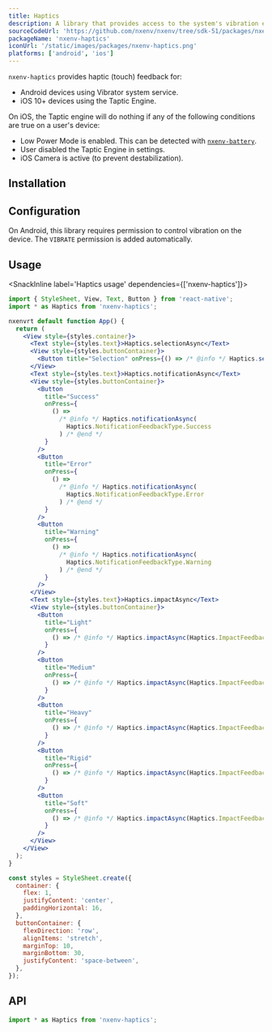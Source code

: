```yaml
---
title: Haptics
description: A library that provides access to the system's vibration effects on Android and the haptics engine on iOS.
sourceCodeUrl: 'https://github.com/nxenv/nxenv/tree/sdk-51/packages/nxenv-haptics'
packageName: 'nxenv-haptics'
iconUrl: '/static/images/packages/nxenv-haptics.png'
platforms: ['android', 'ios']
---
```



`nxenv-haptics` provides haptic (touch) feedback for:

- Android devices using Vibrator system service.
- iOS 10+ devices using the Taptic Engine.

On iOS, the Taptic engine will do nothing if any of the following conditions are true on a user's device:

- Low Power Mode is enabled. This can be detected with [`nxenv-battery`](/versions/latest/sdk/battery/).
- User disabled the Taptic Engine in settings.
- iOS Camera is active (to prevent destabilization).

## Installation

<APIInstallSection />

## Configuration

On Android, this library requires permission to control vibration on the device. The `VIBRATE` permission is added automatically.

## Usage

<SnackInline label='Haptics usage' dependencies={['nxenv-haptics']}>

```jsx
import { StyleSheet, View, Text, Button } from 'react-native';
import * as Haptics from 'nxenv-haptics';

nxenvrt default function App() {
  return (
    <View style={styles.container}>
      <Text style={styles.text}>Haptics.selectionAsync</Text>
      <View style={styles.buttonContainer}>
        <Button title="Selection" onPress={() => /* @info */ Haptics.selectionAsync() /* @end */} />
      </View>
      <Text style={styles.text}>Haptics.notificationAsync</Text>
      <View style={styles.buttonContainer}>
        <Button
          title="Success"
          onPress={
            () =>
              /* @info */ Haptics.notificationAsync(
                Haptics.NotificationFeedbackType.Success
              ) /* @end */
          }
        />
        <Button
          title="Error"
          onPress={
            () =>
              /* @info */ Haptics.notificationAsync(
                Haptics.NotificationFeedbackType.Error
              ) /* @end */
          }
        />
        <Button
          title="Warning"
          onPress={
            () =>
              /* @info */ Haptics.notificationAsync(
                Haptics.NotificationFeedbackType.Warning
              ) /* @end */
          }
        />
      </View>
      <Text style={styles.text}>Haptics.impactAsync</Text>
      <View style={styles.buttonContainer}>
        <Button
          title="Light"
          onPress={
            () => /* @info */ Haptics.impactAsync(Haptics.ImpactFeedbackStyle.Light) /* @end */
          }
        />
        <Button
          title="Medium"
          onPress={
            () => /* @info */ Haptics.impactAsync(Haptics.ImpactFeedbackStyle.Medium) /* @end */
          }
        />
        <Button
          title="Heavy"
          onPress={
            () => /* @info */ Haptics.impactAsync(Haptics.ImpactFeedbackStyle.Heavy) /* @end */
          }
        />
        <Button
          title="Rigid"
          onPress={
            () => /* @info */ Haptics.impactAsync(Haptics.ImpactFeedbackStyle.Rigid) /* @end */
          }
        />
        <Button
          title="Soft"
          onPress={
            () => /* @info */ Haptics.impactAsync(Haptics.ImpactFeedbackStyle.Soft) /* @end */
          }
        />
      </View>
    </View>
  );
}

const styles = StyleSheet.create({
  container: {
    flex: 1,
    justifyContent: 'center',
    paddingHorizontal: 16,
  },
  buttonContainer: {
    flexDirection: 'row',
    alignItems: 'stretch',
    marginTop: 10,
    marginBottom: 30,
    justifyContent: 'space-between',
  },
});
```

</SnackInline>

## API

```js
import * as Haptics from 'nxenv-haptics';
```

<APISection packageName="nxenv-haptics" apiName="Haptics" />
